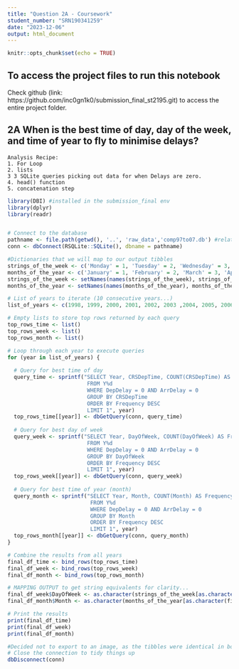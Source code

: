 ```yaml
---
title: "Question 2A - Coursework"
student_number: "SRN190341259"
date: "2023-12-06"
output: html_document
---
```


```r
knitr::opts_chunk$set(echo = TRUE)
```

## To access the project files to run this notebook

Check github (link: https://github.com/inc0gn1k0/submission_final_st2195.git) to access the entire project folder.

## **2A** When is the best time of day, day of the week, and time of year to fly to minimise delays?

```
Analysis Recipe:
1. For Loop
2. lists
3 3 SQLite queries picking out data for when Delays are zero.
4. head() function
5. concatenation step

```

```r

library(DBI) #installed in the submission_final env
library(dplyr) 
library(readr)


# Connect to the database
pathname <- file.path(getwd(), '..', 'raw_data','comp97to07.db') #relative path used for code reliability
conn <- dbConnect(RSQLite::SQLite(), dbname = pathname)

#Dictionaries that we will map to our output tibbles
strings_of_the_week <- c('Monday' = 1, 'Tuesday' = 2, 'Wednesday' = 3, 'Thursday' = 4, 'Friday' = 5, 'Saturday' = 6, 'Sunday' = 7)
months_of_the_year <- c('January' = 1, 'February' = 2, 'March' = 3, 'April' = 4, 'May' = 5, 'June' = 6, 'July' = 7, 'August' = 8, 'September' = 9, 'October' = 10, 'November' = 11, 'December' = 12)
strings_of_the_week <- setNames(names(strings_of_the_week), strings_of_the_week) # setNames() first arg is the object we want to set/rename, the second arg is the vector we draw our mapping logic from...
months_of_the_year <- setNames(names(months_of_the_year), months_of_the_year) 

# List of years to iterate (10 consecutive years...)
list_of_years <- c(1998, 1999, 2000, 2001, 2002, 2003 ,2004, 2005, 2006, 2007) #please adjust this according to compute resources available...failure to do so in other parts of the coursework tasks can lead to kernel crashes...

# Empty lists to store top rows returned by each query
top_rows_time <- list()
top_rows_week <- list()
top_rows_month <- list()

# Loop through each year to execute queries
for (year in list_of_years) {
  
  # Query for best time of day
  query_time <- sprintf("SELECT Year, CRSDepTime, COUNT(CRSDepTime) AS Frequency, ArrDelay, DepDelay
                         FROM Y%d
                         WHERE DepDelay = 0 AND ArrDelay = 0
                         GROUP BY CRSDepTime
                         ORDER BY Frequency DESC
                         LIMIT 1", year)
  top_rows_time[[year]] <- dbGetQuery(conn, query_time)
  
  # Query for best day of week
  query_week <- sprintf("SELECT Year, DayOfWeek, COUNT(DayOfWeek) AS Frequency, ArrDelay, DepDelay
                         FROM Y%d
                         WHERE DepDelay = 0 AND ArrDelay = 0
                         GROUP BY DayOfWeek
                         ORDER BY Frequency DESC
                         LIMIT 1", year)
  top_rows_week[[year]] <- dbGetQuery(conn, query_week)
  
  # Query for best time of year (month)
  query_month <- sprintf("SELECT Year, Month, COUNT(Month) AS Frequency, ArrDelay, DepDelay
                          FROM Y%d
                          WHERE DepDelay = 0 AND ArrDelay = 0
                          GROUP BY Month
                          ORDER BY Frequency DESC
                          LIMIT 1", year)
  top_rows_month[[year]] <- dbGetQuery(conn, query_month)
}

# Combine the results from all years
final_df_time <- bind_rows(top_rows_time)
final_df_week <- bind_rows(top_rows_week)
final_df_month <- bind_rows(top_rows_month)

# MAPPING OUTPUT to get string equivalents for clarity...
final_df_week$DayOfWeek <- as.character(strings_of_the_week[as.character(final_df_week$DayOfWeek)])
final_df_month$Month <- as.character(months_of_the_year[as.character(final_df_month$Month)])

# Print the results
print(final_df_time)
print(final_df_week)
print(final_df_month)

#Decided not to export to an image, as the tibbles were identical in both R and Python. In the report I used the Python dataframes produced.
# Close the connection to tidy things up
dbDisconnect(conn)
```
